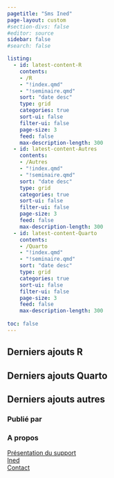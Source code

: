 ```yaml
---
pagetitle: "Sms Ined"
page-layout: custom
#section-divs: false
#editor: source
sidebar: false
#search: false

listing:
  - id: latest-content-R
    contents: 
    - /R
    - "!index.qmd"
    - "!seminaire.qmd"
    sort: "date desc"
    type: grid
    categories: true
    sort-ui: false
    filter-ui: false
    page-size: 3
    feed: false
    max-description-length: 300
  - id: latest-content-Autres
    contents: 
    - /Autres
    - "!index.qmd"
    - "!seminaire.qmd"
    sort: "date desc"
    type: grid
    categories: true
    sort-ui: false
    filter-ui: false
    page-size: 3
    feed: false
    max-description-length: 300
  - id: latest-content-Quarto
    contents: 
    - /Quarto
    - "!index.qmd"
    - "!seminaire.qmd"
    sort: "date desc"
    type: grid
    categories: true
    sort-ui: false
    filter-ui: false
    page-size: 3
    feed: false
    max-description-length: 300 
       
toc: false
---
```





<!-- Derniers ajouts R-->

::: {.content-container}
::: {.listing-block}
::: {.zoom-image}


# **Derniers ajouts R**

::: {#latest-content-R}
:::

:::
:::
:::

<!-- Derniers ajouts Quarto-->

::: {.content-container}
::: {.listing-block}
::: {.zoom-image}


# **Derniers ajouts Quarto**

::: {#latest-content-Quarto}
:::

:::
:::
:::



<!-- Derniers ajouts Autres-->

::: {.content-container}
::: {.listing-block}
::: {.zoom-image}

# **Derniers ajouts autres**

::: {#latest-content-Autres}
:::

:::
:::
:::









::: {.footer-text}
::: {.footer-container .dark-background}
::: {.footer-block}
::: grid

::: {.g-col-12 .g-col-md-6}
### **Publié par**


:::


::: {.g-col-12 .g-col-md-6}
### **A propos**
[Présentation du support](about.qmd)\
[Ined](https://www.ined.fr/)\
[Contact](marc.thevenin@ined.fr)
:::

:::
:::
:::
:::

